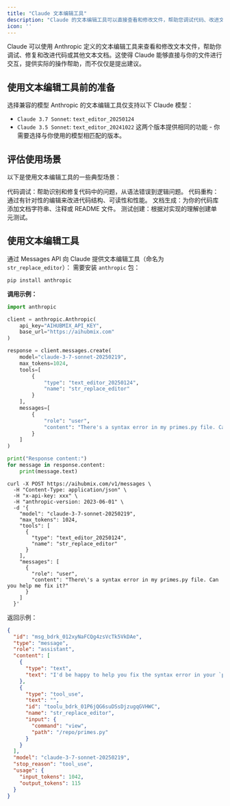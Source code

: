 ```yaml
---
title: "Claude 文本编辑工具"
description: "Claude 的文本编辑工具可以直接查看和修改文件，帮助您调试代码、改进文档，实现更高效的人机协作。"
icon: ''
---
```


Claude 可以使用 Anthropic 定义的文本编辑工具来查看和修改文本文件，帮助你调试、修复和改进代码或其他文本文档。这使得 Claude 能够直接与你的文件进行交互，提供实际的操作帮助，而不仅仅是提出建议。

## 使用文本编辑工具前的准备

选择兼容的模型
Anthropic 的文本编辑工具仅支持以下 Claude 模型：

- `Claude 3.7 Sonnet`: `text_editor_20250124`
- `Claude 3.5 Sonnet`: `text_editor_20241022`
这两个版本提供相同的功能 - 你需要选择与你使用的模型相匹配的版本。

## 评估使用场景
以下是使用文本编辑工具的一些典型场景：

代码调试：帮助识别和修复代码中的问题，从语法错误到逻辑问题。
代码重构：通过有针对性的编辑来改进代码结构、可读性和性能。
文档生成：为你的代码库添加文档字符串、注释或 README 文件。
测试创建：根据对实现的理解创建单元测试。

## 使用文本编辑工具
通过 Messages API 向 Claude 提供文本编辑工具（命名为 `str_replace_editor`）：
需要安装 `anthropic` 包：
```shell
pip install anthropic
```

**调用示例：**
<CodeGroup>
```python Python
import anthropic

client = anthropic.Anthropic(
    api_key="AIHUBMIX_API_KEY",
    base_url="https://aihubmix.com"
)

response = client.messages.create(
    model="claude-3-7-sonnet-20250219",
    max_tokens=1024,
    tools=[
        {
            "type": "text_editor_20250124",
            "name": "str_replace_editor"
        }
    ],
    messages=[
        {
            "role": "user", 
            "content": "There's a syntax error in my primes.py file. Can you help me fix it?"
        }
    ]
)

print("Response content:")
for message in response.content:
    print(message.text)
```

```shell Curl
curl -X POST https://aihubmix.com/v1/messages \
  -H "Content-Type: application/json" \
  -H "x-api-key: xxx" \
  -H "anthropic-version: 2023-06-01" \
  -d '{
    "model": "claude-3-7-sonnet-20250219",
    "max_tokens": 1024,
    "tools": [
      {
        "type": "text_editor_20250124",
        "name": "str_replace_editor"
      }
    ],
    "messages": [
      {
        "role": "user",
        "content": "There\'s a syntax error in my primes.py file. Can you help me fix it?"
      }
    ]
  }'
```
</CodeGroup>

返回示例：
```json
{
  "id": "msg_bdrk_012xyNaFCQg4zsVcTk5VkDAe",
  "type": "message",
  "role": "assistant",
  "content": [
    {
      "type": "text",
      "text": "I'd be happy to help you fix the syntax error in your `primes.py` file. First, let me take a look at the file to identify the issue."
    },
    {
      "type": "tool_use",
      "text": "",
      "id": "toolu_bdrk_01P6jQG6suDSsDjzugqGVHWC",
      "name": "str_replace_editor",
      "input": {
        "command": "view",
        "path": "/repo/primes.py"
      }
    }
  ],
  "model": "claude-3-7-sonnet-20250219",
  "stop_reason": "tool_use",
  "usage": {
    "input_tokens": 1042,
    "output_tokens": 115
  }
}
```